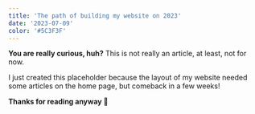 ```yaml
---
title: 'The path of building my website on 2023'
date: '2023-07-09'
color: '#5C3F3F'
---
```


**You are really curious, huh?**
This is not really an article, at least, not for now.

I just created this placeholder because the layout of my website needed some articles on the home page, but comeback in a few weeks!

**Thanks for reading anyway 👋**
